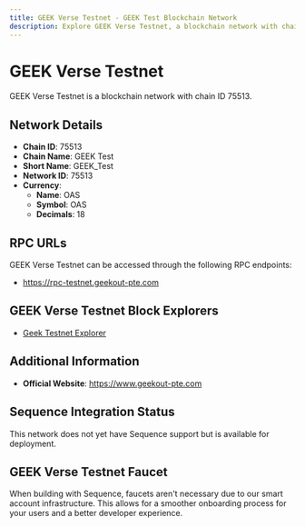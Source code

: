 ```yaml
--- 
title: GEEK Verse Testnet - GEEK Test Blockchain Network
description: Explore GEEK Verse Testnet, a blockchain network with chain ID 75513. Learn about its native currency, OAS, and how to interact with the network.
---
```


# GEEK Verse Testnet

GEEK Verse Testnet is a blockchain network with chain ID 75513.

## Network Details

- **Chain ID**: 75513
- **Chain Name**: GEEK Test
- **Short Name**: GEEK_Test
- **Network ID**: 75513
- **Currency**: 
  - **Name**: OAS
  - **Symbol**: OAS
  - **Decimals**: 18

## RPC URLs

GEEK Verse Testnet can be accessed through the following RPC endpoints:

- https://rpc-testnet.geekout-pte.com

## GEEK Verse Testnet Block Explorers

- [Geek Testnet Explorer](https://explorer-testnet.geekout-pte.com)

## Additional Information

- **Official Website**: https://www.geekout-pte.com

## Sequence Integration Status

This network does not yet have Sequence support but is available for deployment.

## GEEK Verse Testnet Faucet

When building with Sequence, faucets aren't necessary due to our smart account infrastructure. This allows for a smoother onboarding process for your users and a better developer experience.
